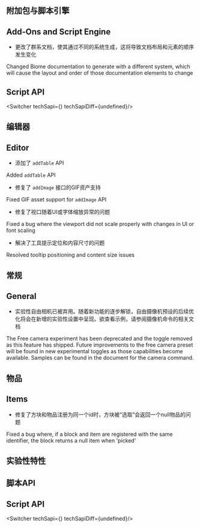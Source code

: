 



## 附加包与脚本引擎
<HiddenSourceText>
  <h2>Add-Ons and Script Engine</h2>
</HiddenSourceText>

- 更改了群系文档，使其通过不同的系统生成，这将导致文档布局和元素的顺序发生变化
<HiddenSourceText>
  <SingleItem>Changed Biome documentation to generate with a different system, which will cause the layout and order of those documentation elements to change</SingleItem>
</HiddenSourceText>


## **Script API**

<Switcher techSapi={<TechSapiStable/>} techSapiDiff={undefined}/>

## 编辑器
<HiddenSourceText>
  <h2>Editor</h2>
</HiddenSourceText>

- 添加了 `addTable` API
<HiddenSourceText>
  <SingleItem>Added <code>addTable</code> API</SingleItem>
</HiddenSourceText>

- 修复了 `addImage` 接口的GIF资产支持
<HiddenSourceText>
  <SingleItem>Fixed GIF asset support for <code>addImage</code> API</SingleItem>
</HiddenSourceText>

- 修复了视口随着UI或字体缩放异常的问题
<HiddenSourceText>
  <SingleItem>Fixed a bug where the viewport did not scale properly with changes in UI or font scaling</SingleItem>
</HiddenSourceText>

- 解决了工具提示定位和内容尺寸的问题
<HiddenSourceText>
  <SingleItem>Resolved tooltip positioning and content size issues</SingleItem>
</HiddenSourceText>

## 常规
<HiddenSourceText>
  <h2>General</h2>
</HiddenSourceText>

- 实验性自由相机已被弃用。随着新功能的逐步解锁，自由摄像机预设的后续优化将会在新增的实验性设置中呈现。欲查看示例，请参阅摄像机命令的相关文档
<HiddenSourceText>
  <SingleItem>The Free camera experiment has been deprecated and the toggle removed as this feature has shipped. Future improvements to the free camera preset will be found in new experimental toggles as those capabilities become available. Samples can be found in the document for the camera command.</SingleItem>
</HiddenSourceText>

## 物品
<HiddenSourceText>
  <h2>Items</h2>
</HiddenSourceText>

- 修复了方块和物品注册为同一个id时，方块被“选取”会返回一个null物品的问题
<HiddenSourceText>
  <SingleItem>Fixed a bug where, if a block and item are registered with the same identifier, the block returns a null item when 'picked'</SingleItem>
</HiddenSourceText>


<h2 className="experimental_divider">实验性特性</h2>


## **脚本API**
<HiddenSourceText>
  <h2><strong>Script API</strong></h2>
</HiddenSourceText>

<Switcher techSapi={<TechSapiExp/>} techSapiDiff={undefined}/>

